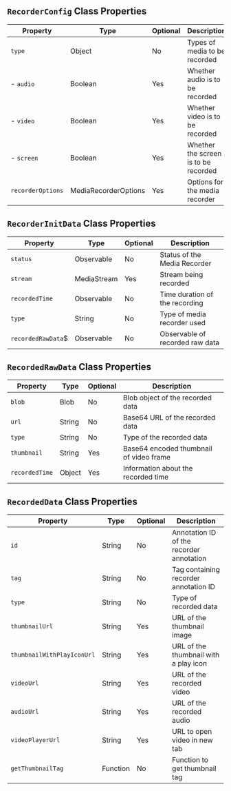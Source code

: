 
## `RecorderConfig` Class Properties

| Property          | Type                  | Optional | Description                              |
|-------------------|-----------------------|----------|------------------------------------------|
| `type`              | Object                | No       | Types of media to be recorded            |
| - `audio`           | Boolean               | Yes      | Whether audio is to be recorded          |
| - `video`           | Boolean               | Yes      | Whether video is to be recorded          |
| - `screen`          | Boolean               | Yes      | Whether the screen is to be recorded     |
| `recorderOptions`   | MediaRecorderOptions  | Yes      | Options for the media recorder           |

## `RecorderInitData` Class Properties

| Property          | Type                  | Optional | Description                              |
|-------------------|-----------------------|----------|------------------------------------------|
| `status`            | Observable            | No       | Status of the Media Recorder             |
| `stream`            | MediaStream           | Yes      | Stream being recorded                    |
| `recordedTime`      | Observable            | No       | Time duration of the recording           |
| `type`              | String                | No       | Type of media recorder used              |
| `recordedRawData`$  | Observable            | No       | Observable of recorded raw data          |

## `RecordedRawData` Class Properties

| Property          | Type                  | Optional | Description                              |
|-------------------|-----------------------|----------|------------------------------------------|
| `blob`              | Blob                  | No       | Blob object of the recorded data         |
| `url`               | String                | No       | Base64 URL of the recorded data          |
| `type`              | String                | No       | Type of the recorded data                |
| `thumbnail`         | String                | Yes      | Base64 encoded thumbnail of video frame  |
| `recordedTime`      | Object                | Yes      | Information about the recorded time      |

## `RecordedData` Class Properties

| Property                 | Type                  | Optional | Description                                              |
|--------------------------|-----------------------|----------|----------------------------------------------------------|
| `id`                       | String                | No       | Annotation ID of the recorder annotation                 |
| `tag`                      | String                | No       | Tag containing recorder annotation ID                    |
| `type`                     | String                | No       | Type of recorded data                                    |
| `thumbnailUrl`             | String                | Yes      | URL of the thumbnail image                               |
| `thumbnailWithPlayIconUrl` | String                | Yes      | URL of the thumbnail with a play icon                    |
| `videoUrl`                 | String                | Yes      | URL of the recorded video                                |
| `audioUrl`                 | String                | Yes      | URL of the recorded audio                                |
| `videoPlayerUrl`           | String                | Yes      | URL to open video in new tab                             |
| `getThumbnailTag`          | Function              | No       | Function to get thumbnail tag                            |


